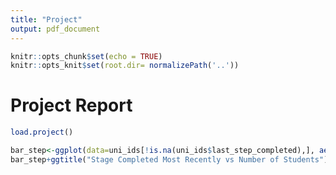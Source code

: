 ```yaml
---
title: "Project"
output: pdf_document
---
```


```r
knitr::opts_chunk$set(echo = TRUE)
knitr::opts_knit$set(root.dir= normalizePath('..'))
```


# Project Report

```r
load.project()
```

```r
bar_step<-ggplot(data=uni_ids[!is.na(uni_ids$last_step_completed),], aes(letter_code, fill=as.character(week_number)))
bar_step+ggtitle("Stage Completed Most Recently vs Number of Students") + labs(x="Stage Completed Most Recently", y="Number of Students")+ theme(axis.text.x = element_text(angle = 90, hjust = 1)) +geom_bar() 
```

